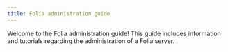 ```yaml
---
title: Folia administration guide
---
```



Welcome to the Folia administration guide! This guide includes information and tutorials
regarding the administration of a Folia server.

<PageCards />
